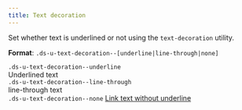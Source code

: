 ```yaml
---
title: Text decoration
---
```


Set whether text is underlined or not using the `text-decoration` utility.

**Format**: `.ds-u-text-decoration--[underline|line-through|none]`

 <EmbeddedExample id="1">
  <section class="example-list">
    <article>
      <code class="ds-margin-bottom--1">.ds-u-text-decoration--underline</code>
      <div class="ds-u-text-decoration--underline">Underlined text</div>
    </article>
    <article>
      <code class="ds-margin-bottom--1">.ds-u-text-decoration--line-through</code>
      <div class="ds-u-text-decoration--line-through">line-through text</div>
    </article>
    <article>
      <code class="ds-margin-bottom--1">.ds-u-text-decoration--none</code>
      <a class="ds-u-text-decoration--none" href="#">
        Link text without underline
      </a>
    </article>
  </section>
</EmbeddedExample>
